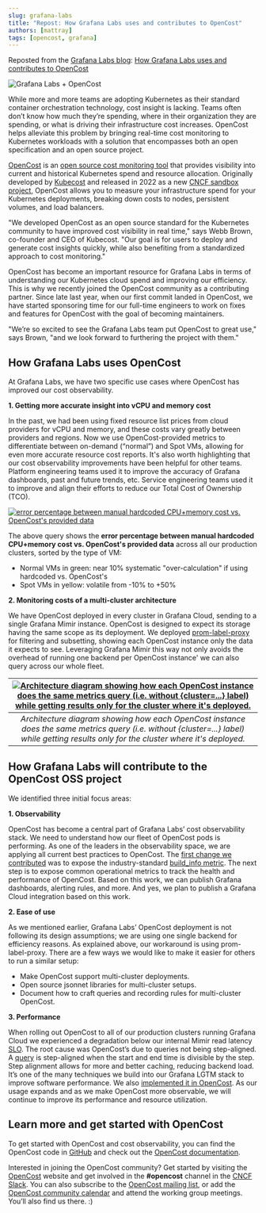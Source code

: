 ```yaml
---
slug: grafana-labs
title: "Repost: How Grafana Labs uses and contributes to OpenCost"
authors: [mattray]
tags: [opencost, grafana]
---
```

Reposted from the [Grafana Labs blog](https://grafana.com/blog/): [How Grafana Labs uses and contributes to OpenCost](https://grafana.com/blog/2023/02/02/how-grafana-labs-uses-and-contributes-to-opencost-the-open-source-project-for-real-time-cost-monitoring-in-kubernetes/)

![Grafana Labs + OpenCost](./img/image3.png)

<!--truncate-->

While more and more teams are adopting Kubernetes as their standard container orchestration technology, cost insight is lacking. Teams often don’t know how much they’re spending, where in their organization they are spending, or what is driving their infrastructure cost increases. OpenCost helps alleviate this problem by bringing real-time cost monitoring to Kubernetes workloads with a solution that encompasses both an open specification and an open source project.

[OpenCost](https://www.opencost.io/) is an [open source cost monitoring tool](https://github.com/opencost/opencost) that provides visibility into current and historical Kubernetes spend and resource allocation. Originally developed by [Kubecost](https://www.kubecost.com/) and released in 2022 as a new [CNCF sandbox project](https://www.cncf.io/projects/opencost/), OpenCost allows you to measure your infrastructure spend for your Kubernetes deployments, breaking down costs to nodes, persistent volumes, and load balancers.

"We developed OpenCost as an open source standard for the Kubernetes community to have improved cost visibility in real time," says Webb Brown, co-founder and CEO of Kubecost. "Our goal is for users to deploy and generate cost insights quickly, while also benefiting from a standardized approach to cost monitoring."

OpenCost has become an important resource for Grafana Labs in terms of understanding our Kubernetes cloud spend and improving our efficiency. This is why we recently joined the OpenCost community as a contributing partner. Since late last year, when our first commit landed in OpenCost, we have started sponsoring time for our full-time engineers to work on fixes and features for OpenCost with the goal of becoming maintainers.

"We’re so excited to see the Grafana Labs team put OpenCost to great use," says Brown, "and we look forward to furthering the project with them."

## How Grafana Labs uses OpenCost

At Grafana Labs, we have two specific use cases where OpenCost has improved our cost observability.

**1. Getting more accurate insight into vCPU and memory cost**

In the past, we had been using fixed resource list prices from cloud providers for vCPU and memory, and these costs vary greatly between providers and regions. Now we use OpenCost-provided metrics to differentiate between on-demand (“normal”) and Spot VMs, allowing for even more accurate resource cost reports. It's also worth highlighting that our cost observability improvements have been helpful for other teams. Platform engineering teams used it to improve the accuracy of Grafana dashboards, past and future trends, etc. Service engineering teams used it to improve and align their efforts to reduce our Total Cost of Ownership (TCO).

[![error percentage between manual hardcoded CPU+memory cost vs. OpenCost's provided data](./img/image1.png)](./img/image1.png)

The above query shows the **error percentage between manual hardcoded CPU+memory cost vs. OpenCost's provided data** across all our production clusters, sorted by the type of VM:
* Normal VMs in green: near 10% systematic "over-calculation" if using hardcoded vs. OpenCost's
* Spot VMs in yellow: volatile from -10% to +50%

**2. Monitoring costs of a multi-cluster architecture**

We have OpenCost deployed in every cluster in Grafana Cloud, sending to a single Grafana Mimir instance. OpenCost is designed to expect its storage having the same scope as its deployment. We deployed [prom-label-proxy](https://github.com/prometheus-community/prom-label-proxy) for filtering and subsetting, showing each OpenCost instance only the data it expects to see. Leveraging Grafana Mimir this way not only avoids the overhead of running one backend per OpenCost instance' we can also query across our whole fleet.

| [![Architecture diagram showing how each OpenCost instance does the same metrics query (i.e. without {cluster=...} label) while getting results only for the cluster where it's deployed.](./img/image2.png)](./img/image2.png) |
| :--: |
| *Architecture diagram showing how each OpenCost instance does the same metrics query (i.e. without {cluster=...} label) while getting results only for the cluster where it's deployed.* |


## How Grafana Labs will contribute to the OpenCost OSS project

We identified three initial focus areas:

**1. Observability**

OpenCost has become a central part of Grafana Labs’ cost observability stack. We need to understand how our fleet of OpenCost pods is performing. As one of the leaders in the observability space, we are applying all current best practices to OpenCost. The [first change we contributed](https://github.com/opencost/opencost/pull/1577) was to expose the industry-standard [build_info metric](https://www.robustperception.io/exposing-the-software-version-to-prometheus/). The next step is to expose common operational metrics to track the health and performance of OpenCost. Based on this work, we can publish Grafana dashboards, alerting rules, and more. And yes, we plan to publish a Grafana Cloud integration based on this work.

**2. Ease of use**

As we mentioned earlier, Grafana Labs’ OpenCost deployment is not following its design assumptions; we are using one single backend for efficiency reasons. As explained above, our workaround is using prom-label-proxy. There are a few ways we would like to make it easier for others to run a similar setup:
* Make OpenCost support multi-cluster deployments.
* Open source jsonnet libraries for multi-cluster setups.
* Document how to craft queries and recording rules for multi-cluster OpenCost.

**3. Performance**

When rolling out OpenCost to all of our production clusters running Grafana Cloud we experienced a degradation below our internal Mimir read latency [SLO](https://grafana.com/blog/2022/04/18/service-level-objectives-how-slos-have-changed-the-business-of-observability/). The root cause was OpenCost’s due to queries not being step-aligned. A [query](https://grafana.com/docs/grafana/latest/panels-visualizations/query-transform-data/) is step-aligned when the start and end time is divisible by the step. Step alignment allows for more and better caching, reducing backend load. It’s one of the many techniques we build into our Grafana LGTM stack to improve software performance. We also [implemented it in OpenCost](https://github.com/opencost/opencost/pull/1473). As our usage expands and as we make OpenCost more observable, we will continue to improve its performance and resource utilization.

## Learn more and get started with OpenCost

To get started with OpenCost and cost observability, you can find the OpenCost code in [GitHub](https://github.com/opencost) and check out the [OpenCost documentation](https://www.opencost.io/docs/).

Interested in joining the OpenCost community? Get started by visiting the [OpenCost](https://opencost.io) website and get involved in the **#opencost** channel in the [CNCF Slack](https://slack.cncf.io/). You can also subscribe to the [OpenCost mailing list](https://groups.google.com/g/opencost-community), or add the [OpenCost community calendar](https://calendar.google.com/calendar/embed?src=c_c0f7q56e5eeod3j89bb320fvjg%40group.calendar.google.com&ctz=America%2FLos_Angeles) and attend the working group meetings. You’ll also find us there. :)
